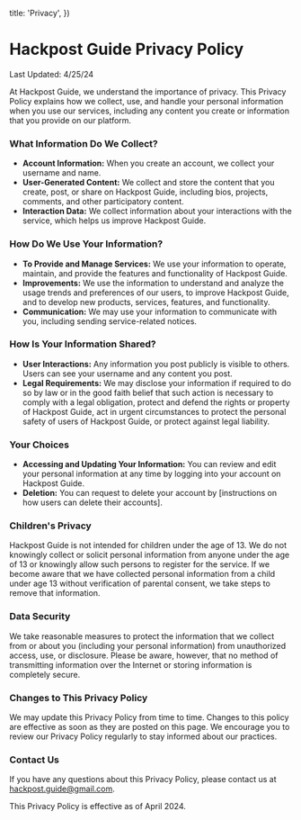 
  title: 'Privacy',
})

# Hackpost Guide Privacy Policy

Last Updated: 4/25/24

At Hackpost Guide, we understand the importance of privacy. This Privacy Policy explains how we collect, use, and handle your personal information when you use our services, including any content you create or information that you provide on our platform.

### What Information Do We Collect?

- **Account Information:** When you create an account, we collect your username and name.
- **User-Generated Content:** We collect and store the content that you create, post, or share on Hackpost Guide, including bios, projects, comments, and other participatory content.
- **Interaction Data:** We collect information about your interactions with the service, which helps us improve Hackpost Guide.

### How Do We Use Your Information?

- **To Provide and Manage Services:** We use your information to operate, maintain, and provide the features and functionality of Hackpost Guide.
- **Improvements:** We use the information to understand and analyze the usage trends and preferences of our users, to improve Hackpost Guide, and to develop new products, services, features, and functionality.
- **Communication:** We may use your information to communicate with you, including sending service-related notices.

### How Is Your Information Shared?

- **User Interactions:** Any information you post publicly is visible to others. Users can see your username and any content you post.
- **Legal Requirements:** We may disclose your information if required to do so by law or in the good faith belief that such action is necessary to comply with a legal obligation, protect and defend the rights or property of Hackpost Guide, act in urgent circumstances to protect the personal safety of users of Hackpost Guide, or protect against legal liability.

### Your Choices

- **Accessing and Updating Your Information:** You can review and edit your personal information at any time by logging into your account on Hackpost Guide.
- **Deletion:** You can request to delete your account by [instructions on how users can delete their accounts].

### Children's Privacy

Hackpost Guide is not intended for children under the age of 13. We do not knowingly collect or solicit personal information from anyone under the age of 13 or knowingly allow such persons to register for the service. If we become aware that we have collected personal information from a child under age 13 without verification of parental consent, we take steps to remove that information.

### Data Security

We take reasonable measures to protect the information that we collect from or about you (including your personal information) from unauthorized access, use, or disclosure. Please be aware, however, that no method of transmitting information over the Internet or storing information is completely secure.

### Changes to This Privacy Policy

We may update this Privacy Policy from time to time. Changes to this policy are effective as soon as they are posted on this page. We encourage you to review our Privacy Policy regularly to stay informed about our practices.

### Contact Us

If you have any questions about this Privacy Policy, please contact us at hackpost.guide@gmail.com.



This Privacy Policy is effective as of April 2024.
